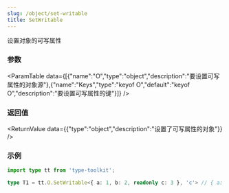 ```yaml
---
slug: /object/set-writable
title: SetWritable
---
```



设置对象的可写属性

### 参数
<ParamTable data={[{"name":"O","type":"object","description":"要设置可写属性的对象源"},{"name":"Keys","type":"keyof O","default":"keyof O","description":"要设置可写属性的键"}]} />

### 返回值
<ReturnValue data={{"type":"object","description":"设置了可写属性的对象"}} />

### 示例

```ts
import type tt from 'type-toolkit';

type T1 = tt.O.SetWritable<{ a: 1, b: 2, readonly c: 3 }, 'c'> // { a: 1, b: 2, c: 3 }
```
